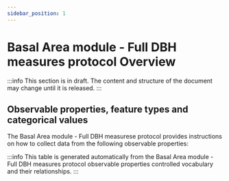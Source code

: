 ```yaml
---
sidebar_position: 1
---
```



# Basal Area module - Full DBH measures protocol Overview

:::info
This section is in draft. The content and structure of the document may change until it is released.
:::

## Observable properties, feature types and categorical values

The Basal Area module - Full DBH measurese protocol provides instructions on how to collect data from the following observable properties:

<OverviewTable moduleOpCollectionUri="https://linked.data.gov.au/def/nrm/37d541e6-756f-4248-88cd-ade4775e3b7b" />

:::info
This table is generated automatically from the Basal Area module - Full DBH measures protocol observable properties controlled vocabulary and their relationships.
:::
